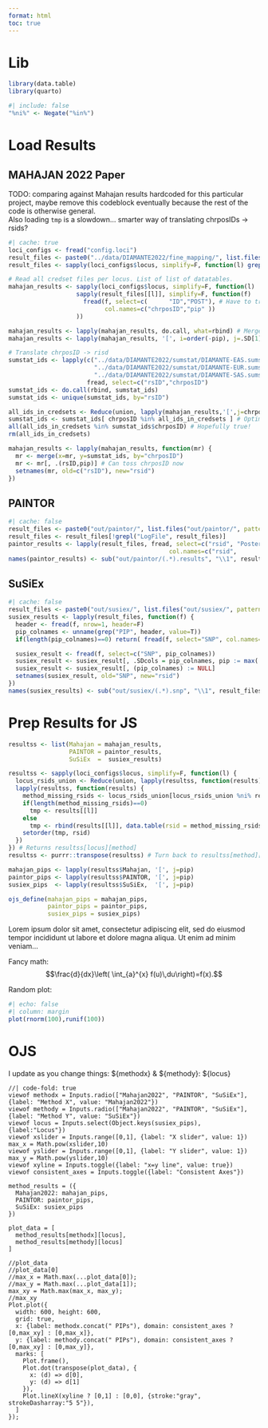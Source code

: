```yaml
---
format: html
toc: true
---
```


# Lib
```r
library(data.table)
library(quarto)
```

```r
#| include: false
"%ni%" <- Negate("%in%")
```

# Load Results
## MAHAJAN 2022 Paper
TODO: comparing against Mahajan results hardcoded for this particular project, maybe remove this codeblock eventually because the rest of the code is otherwise general.\
Also loading `tmp` is a slowdown... smarter way of translating chrposIDs -> rsids?
```r
#| cache: true 
loci_configs <- fread("config.loci")
result_files <- paste0("../data/DIAMANTE2022/fine_mapping/", list.files("../data/DIAMANTE2022/fine_mapping/", pattern="finemap."))
result_files <- sapply(loci_configs$locus, simplify=F, function(l) grep(l, result_files, value=T)) # NOTE: one locus can have multiple credset files.

# Read all credset files per locus. List of list of datatables.
mahajan_results <- sapply(loci_configs$locus, simplify=F, function(l)
                   sapply(result_files[[l]], simplify=F, function(f)
                     fread(f, select=c(      "ID","POST"), # Have to translate to rsids :(
                           col.names=c("chrposID","pip" ))
                   ))

mahajan_results <- lapply(mahajan_results, do.call, what=rbind) # Merge so just one datatable per locus.
mahajan_results <- lapply(mahajan_results, '[', i=order(-pip), j=.SD[1], by=chrposID) # IDs may be duplicated if there were multiple credible set files. Take only max PIP per ID.

# Translate chrposID -> risd
sumstat_ids <- lapply(c("../data/DIAMANTE2022/sumstat/DIAMANTE-EAS.sumstat.txt",
                        "../data/DIAMANTE2022/sumstat/DIAMANTE-EUR.sumstat.txt",
                        "../data/DIAMANTE2022/sumstat/DIAMANTE-SAS.sumstat.txt"),
                      fread, select=c("rsID","chrposID")                        )
sumstat_ids <- do.call(rbind, sumstat_ids)
sumstat_ids <- unique(sumstat_ids, by="rsID")

all_ids_in_credsets <- Reduce(union, lapply(mahajan_results,'[',j=chrposID))
sumstat_ids <- sumstat_ids[ chrposID %in% all_ids_in_credsets ] # Optimization, a bit of pre-filtering
all(all_ids_in_credsets %in% sumstat_ids$chrposID) # Hopefully true!
rm(all_ids_in_credsets)

mahajan_results <- lapply(mahajan_results, function(mr) {
  mr <- merge(x=mr, y=sumstat_ids, by="chrposID")
  mr <- mr[, .(rsID,pip)] # Can toss chrposID now
  setnames(mr, old=c("rsID"), new="rsid")
})
```

## PAINTOR
```r
#| cache: false
result_files <- paste0("out/paintor/", list.files("out/paintor/", pattern=".results"))
result_files <- result_files[!grepl("LogFile", result_files)]
paintor_results <- lapply(result_files, fread, select=c("rsid", "Posterior_Prob"),
                                             col.names=c("rsid",       "pip"     ))
names(paintor_results) <- sub("out/paintor/(.*).results", "\\1", result_files)
```
## SuSiEx
```r
#| cache: false
result_files <- paste0("out/susiex/", list.files("out/susiex/", pattern=".snp")) 
susiex_results <- lapply(result_files, function(f) {
  header <- fread(f, nrow=1, header=F)
  pip_colnames <- unname(grep("PIP", header, value=T))
  if(length(pip_colnames)==0) return( fread(f, select="SNP", col.names="rsid")[,pip := 0] )

  susiex_result <- fread(f, select=c("SNP", pip_colnames))
  susiex_result <- susiex_result[, .SDcols = pip_colnames, pip := max(.SD), by=1:nrow(susiex_result)]
  susiex_result <- susiex_result[, (pip_colnames) := NULL]
  setnames(susiex_result, old="SNP", new="rsid")
})
names(susiex_results) <- sub("out/susiex/(.*).snp", "\\1", result_files)
```

# Prep Results for JS
```r
resultss <- list(Mahajan = mahajan_results,
                 PAINTOR = paintor_results,
                 SuSiEx  =  susiex_results)

resultss <- sapply(loci_configs$locus, simplify=F, function(l) {
  locus_rsids_union <- Reduce(union, lapply(resultss, function(results) results[[l]]$rsid))
  lapply(resultss, function(results) {
    method_missing_rsids <- locus_rsids_union[locus_rsids_union %ni% results[[l]]$rsid]
    if(length(method_missing_rsids)==0)
      tmp <- results[[l]]
    else
      tmp <- rbind(results[[l]], data.table(rsid = method_missing_rsids, pip = 0))
    setorder(tmp, rsid)
  })
}) # Returns resultss[locus][method]
resultss <- purrr::transpose(resultss) # Turn back to resultss[method][locus]

mahajan_pips <- lapply(resultss$Mahajan, '[', j=pip)
paintor_pips <- lapply(resultss$PAINTOR, '[', j=pip)
susiex_pips  <- lapply(resultss$SuSiEx,  '[', j=pip)

ojs_define(mahajan_pips = mahajan_pips,
           paintor_pips = paintor_pips,
           susiex_pips = susiex_pips)
```

[Lorem ipsum dolor sit amet, consectetur adipiscing elit, sed do eiusmod tempor incididunt ut labore et dolore magna aliqua. Ut enim ad minim veniam...]{.aside}

::: {.column-margin}
Fancy math:
$$\frac{d}{dx}\left( \int_{a}^{x} f(u)\,du\right)=f(x).$$
:::

[Random plot:]{.aside}
```r
#| echo: false
#| column: margin
plot(rnorm(100),runif(100))
```

# OJS
[I update as you change things: ${methodx} & ${methody}: ${locus}]{.aside} \
```ojs
//| code-fold: true
viewof methodx = Inputs.radio(["Mahajan2022", "PAINTOR", "SuSiEx"], {label: "Method X", value: "Mahajan2022"})
viewof methody = Inputs.radio(["Mahajan2022", "PAINTOR", "SuSiEx"], {label: "Method Y", value: "SuSiEx"})
viewof locus = Inputs.select(Object.keys(susiex_pips), {label:"Locus"})
viewof xslider = Inputs.range([0,1], {label: "X slider", value: 1})
max_x = Math.pow(xslider,10)
viewof yslider = Inputs.range([0,1], {label: "Y slider", value: 1})
max_y = Math.pow(yslider,10)
viewof xyline = Inputs.toggle({label: "x=y line", value: true})
viewof consistent_axes = Inputs.toggle({label: "Consistent Axes"})

method_results = ({
  Mahajan2022: mahajan_pips,
  PAINTOR: paintor_pips,
  SuSiEx: susiex_pips
})

plot_data = [
  method_results[methodx][locus],
  method_results[methody][locus]
]

//plot_data
//plot_data[0]
//max_x = Math.max(...plot_data[0]);
//max_y = Math.max(...plot_data[1]);
max_xy = Math.max(max_x, max_y);
//max_xy
Plot.plot({
  width: 600, height: 600,
  grid: true,
  x: {label: methodx.concat(" PIPs"), domain: consistent_axes ? [0,max_xy] : [0,max_x]},
  y: {label: methody.concat(" PIPs"), domain: consistent_axes ? [0,max_xy] : [0,max_y]},
  marks: [
    Plot.frame(),
    Plot.dot(transpose(plot_data), {
      x: (d) => d[0],
      y: (d) => d[1]
    }),
    Plot.lineX(xyline ? [0,1] : [0,0], {stroke:"gray", strokeDasharray:"5 5"}),
  ]
});
```
